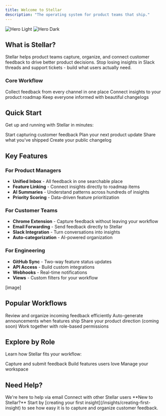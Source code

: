 ```yaml
---
title: Welcome to Stellar
description: "The operating system for product teams that ship."
---
```


<img
  className="block dark:hidden"
  src="/images/hero-light.png"
  alt="Hero Light"
/>
<img
  className="hidden dark:block"
  src="/images/hero-dark.png"
  alt="Hero Dark"
/>

## What is Stellar?

Stellar helps product teams capture, organize, and connect customer feedback to drive better product decisions. Stop losing insights in Slack threads and support tickets - build what users actually need.

### Core Workflow

<CardGroup cols={3}>
  <Card
    title="Capture Insights"
    icon="comments"
    href="/insights/overview"
  >
    Collect feedback from every channel in one place
  </Card>
  <Card
    title="Plan Features"
    icon="road"
    href="/features/overview"
  >
    Connect insights to your product roadmap
  </Card>
  <Card
    title="Share Updates"
    icon="bullhorn"
    href="/announcements/overview"
  >
    Keep everyone informed with beautiful changelogs
  </Card>
</CardGroup>

## Quick Start

Get up and running with Stellar in minutes:

<CardGroup cols={2}>
  <Card
    title="Your First Insight"
    icon="lightbulb"
    href="/insights/creating-first-insight"
  >
    Start capturing customer feedback
  </Card>
  <Card
    title="Your First Feature"
    icon="sparkles"
    href="/features/creating-first-feature"
  >
    Plan your next product update
  </Card>
  <Card
    title="Your First Announcement"
    icon="megaphone"
    href="/announcements/creating-first-announcement"
  >
    Share what you've shipped
  </Card>
  <Card
    title="Set Up Portal"
    icon="globe"
    href="/portal/setting-up-portal"
  >
    Create your public changelog
  </Card>
</CardGroup>

## Key Features

### For Product Managers
- **Unified Inbox** - All feedback in one searchable place
- **Feature Linking** - Connect insights directly to roadmap items
- **AI Summaries** - Understand patterns across hundreds of insights
- **Priority Scoring** - Data-driven feature prioritization

### For Customer Teams
- **Chrome Extension** - Capture feedback without leaving your workflow
- **Email Forwarding** - Send feedback directly to Stellar
- **Slack Integration** - Turn conversations into insights
- **Auto-categorization** - AI-powered organization

### For Engineering
- **GitHub Sync** - Two-way feature status updates
- **API Access** - Build custom integrations
- **Webhooks** - Real-time notifications
- **Views** - Custom filters for your workflow

[image]

## Popular Workflows

<CardGroup cols={2}>
  <Card
    title="Feedback Triage"
    icon="filter"
    href="/insights/triage"
  >
    Review and organize incoming feedback efficiently
  </Card>
  <Card
    title="Release Notes"
    icon="newspaper"
    href="/announcements/automate-with-ai"
  >
    Auto-generate announcements when features ship
  </Card>
  <Card
    title="Public Roadmap"
    icon="map"
    href="/portal/setting-up-portal"
  >
    Share your product direction (coming soon)
  </Card>
  <Card
    title="Team Collaboration"
    icon="users"
    href="/team/roles"
  >
    Work together with role-based permissions
  </Card>
</CardGroup>

## Explore by Role

Learn how Stellar fits your workflow:

<CardGroup cols={3}>
  <Card
    title="As a Contributor"
    icon="user"
    href="/account/as-contributor"
  >
    Capture and submit feedback
  </Card>
  <Card
    title="As a Maker"
    icon="hammer"
    href="/account/as-maker"
  >
    Build features users love
  </Card>
  <Card
    title="As an Admin"
    icon="shield"
    href="/account/as-admin"
  >
    Manage your workspace
  </Card>
</CardGroup>

## Need Help?

<CardGroup cols={2}>
  <Card
    title="Contact Support"
    icon="life-ring"
    href="mailto:hey@usestellar.com"
  >
    We're here to help via email
  </Card>
  <Card
    title="Join Community"
    icon="discord"
    href="https://discord.gg/stellar"
  >
    Connect with other Stellar users
  </Card>
</CardGroup>

<Info>
**New to Stellar?** Start by [creating your first insight](/insights/creating-first-insight) to see how easy it is to capture and organize customer feedback.
</Info>
